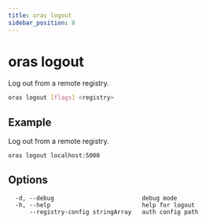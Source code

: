 ```yaml
---
title: oras logout
sidebar_position: 8
---
```


# oras logout

Log out from a remote registry.

```bash
oras logout [flags] <registry>
```

## Example

Log out from a remote registry.

```bash
oras logout localhost:5000
```

## Options

```
  -d, --debug                         debug mode
  -h, --help                          help for logout
      --registry-config stringArray   auth config path
```
